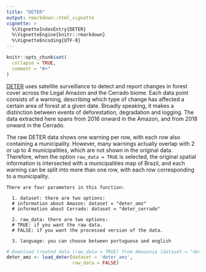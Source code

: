 ```yaml
---
title: "DETER"
output: rmarkdown::html_vignette
vignette: >
  %\VignetteIndexEntry{DETER}
  %\VignetteEngine{knitr::rmarkdown}
  %\VignetteEncoding{UTF-8}
---
```


```r
knitr::opts_chunk$set(
  collapse = TRUE,
  comment = "#>"
)
```

[DETER](http://www.obt.inpe.br/OBT/assuntos/programas/amazonia/deter/deter) uses satellite surveillance to detect and report changes in forest cover across the Legal Amazon and the Cerrado biome. Each data point consists of a warning, describing which type of change has affected a certain area of forest at a given date. Broadly speaking, it makes a distinction between events of deforestation, degradation and logging. The data extracted here spans from 2016 onward in the Amazon, and from 2018 onward in the Cerrado.

The raw DETER data shows one warning per row, with each row also containing a municipality. However, many warnings actually overlap with 2 or up to 4 municipalities, which are not shown in the original data. Therefore, when the option `raw_data = TRUE` is selected, the original spatial information is intersected with a municipalities map of Brazil, and each warning can be split into more than one row, with each row corresponding to a municipality.

```
There are four parameters in this function:
  
  1. dataset: there are two options:
  # information about Amazon: dataset = "deter_amz" 
  # information about Cerrado: dataset = "deter_cerrado"
  
  2. raw_data: there are two options:
  # TRUE: if you want the raw data.
  # FALSE: if you want the processed version of the data. 
  
  3. language: you can choose between portuguese and english
```

```r
# Download treated data (raw_data = TRUE) from Amazonia (dataset = "deter_amz")
deter_amz <- load_deter(dataset = 'deter_amz',
                        raw_data = FALSE)
```
